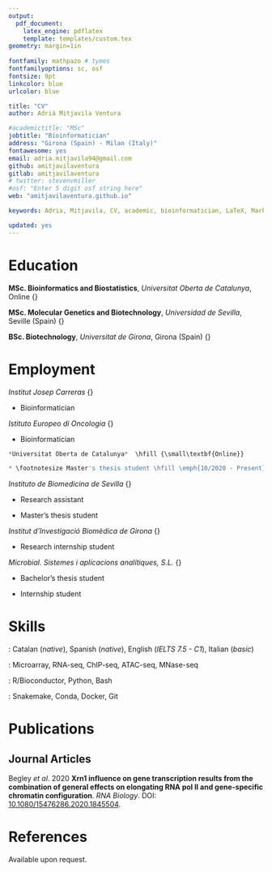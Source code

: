 ```yaml
---
output: 
  pdf_document:
    latex_engine: pdflatex
    template: templates/custom.tex
geometry: margin=1in
 
fontfamily: mathpazo # tymes 
fontfamilyoptions: sc, osf
fontsize: 9pt
linkcolor: blue
urlcolor: blue

title: "CV"
author: Adrià Mitjavila Ventura

#academictitle: "MSc"
jobtitle: "Bioinformatician"
address: "Girona (Spain) - Milan (Italy)"
fontawesome: yes
email: adria.mitjavila94@gmail.com
github: amitjavilaventura
gitlab: amitjavilaventura
# twitter: stevenvmiller
#osf: "Enter 5 digit osf string here"
web: "amitjavilaventura.github.io"

keywords: Adria, Mitjavila, CV, academic, bioinformatician, LaTeX, Markdown

updated: yes
---
```


\vspace{3mm}

\small 
\emph{Biotechnologist living around computers, interested in data analysis to support experimental research as well as in pure computational experiments and in software/pipeline development.}

\normalsize

\vspace{2mm}

# Education \hrulefill

**MSc. Bioinformatics and Biostatistics**, *Universitat Oberta de Catalunya*, Online \hfill {\small\emph{2018 - Present}}

**MSc. Molecular Genetics and Biotechnology**, *Universidad de Sevilla*, Seville (Spain) \hfill {\small\emph{2017 - 2018}}

**BSc. Biotechnology**, *Universitat de Girona*, Girona (Spain)  \hfill {\small\emph{2012 - 2017}}

\vspace{2mm}
# Employment \hrulefill

*Institut Josep Carreras*  \hfill {\small\textbf{Badalona (Spain)}}

* \footnotesize Bioinformatician \hfill \emph{08/2021 - Present}

*Istituto Europeo di Oncologia*  \hfill {\small\textbf{Milan (Italy)}}

* \footnotesize Bioinformatician \hfill \emph{07/2019 - 07/2021}

```r
*Universitat Oberta de Catalunya*  \hfill {\small\textbf{Online}}

* \footnotesize Master's thesis student \hfill \emph{10/2020 - Present}
```

*Instituto de Biomedicina de Sevilla* \hfill {\small\textbf{Seville (Spain)}}

* \footnotesize Research assistant \hfill \emph{07/2018 - 10/2018}

* \footnotesize Master's thesis student \hfill \emph{09/2017 - 07/2018}

*Institut d'Investigació Biomèdica de Girona* \hfill {\small\textbf{Girona (Spain)}}

* \footnotesize Research internship student \hfill \emph{07/2017 - 09/2017}

*Microbial. Sistemes i aplicacions analítiques, S.L.* \hfill {\small\textbf{Girona (Spain)}}

* \footnotesize Bachelor's thesis student \hfill \emph{01/2017 - 06/2017}

* \footnotesize Internship student \hfill \emph{09/2016 - 06/2017}

\vspace{2mm}
# Skills \hrulefill

\small \emph{Languages}: Catalan (*native*), Spanish (*native*), English (*IELTS 7.5 - C1*), Italian (*basic*)

\small \emph{Omics data analysis}: Microarray, RNA-seq, ChIP-seq, ATAC-seq, MNase-seq

\small \emph{Programming}: R/Bioconductor, Python, Bash

\small \emph{Other}: Snakemake, Conda, Docker, Git

\vspace{2mm}
# Publications \hrulefill

## Journal Articles

\footnotesize Begley *et al*. 2020 **Xrn1 influence on gene transcription results from the combination of general effects on elongating RNA pol II and gene-specific chromatin configuration**. *RNA Biology*. DOI: [10.1080/15476286.2020.1845504](https://doi.org/10.1080/15476286.2020.1845504).

\vspace{2mm}
# References \hrulefill

\footnotesize Available upon request.